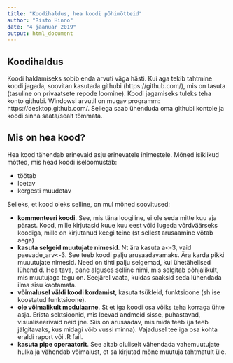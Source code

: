 ```yaml
---
title: "Koodihaldus, hea koodi põhimõtteid"
author: "Risto Hinno"
date: "4 jaanuar 2019"
output: html_document
---
```


## Koodihaldus

Koodi haldamiseks sobib enda arvuti väga hästi. Kui aga tekib tahtmine koodi jagada, soovitan kasutada githubi (https://github.com/), mis on tasuta (tasuline on privaatsete repode loomine). Koodi jagamiseks tuleks teha konto githubi. Windowsi arvutil on mugav programm: https://desktop.github.com/. Sellega saab ühenduda oma githubi kontole ja koodi sinna saata/sealt tõmmata.

## Mis on hea kood?

Hea kood tähendab erinevaid asju erinevatele inimestele. Mõned isiklikud mõtted, mis head koodi iseloomustab:

- töötab
- loetav
- kergesti muudetav

Selleks, et kood oleks selline, on mul mõned soovitused:

- __kommenteeri koodi__. See, mis täna loogiline, ei ole seda mitte kuu aja pärast. Kood, mille kirjutasid kuue kuu eest võid lugeda võrdväärseks koodiga, mille on kirjutanud keegi teine (st sellest arusaamine võtab aega)
- __kasuta selgeid muutujate nimesid__. Nt ära kasuta a<-3, vaid paevade_arv<-3. See teeb koodi palju arusaadavamaks. Ära karda pikki muuutujate nimesid. Need on tihti palju selgemad, kui ühetähelised lühendid. Hea tava, pane alguses selline nimi, mis selgitab põhjalikult, mis muutujaga tegu on. Seejärel vaata, kuidas saaksid seda lühendada ilma sisu kaotamata.
- __võimalusel väldi koodi kordamist__, kasuta tsükleid, funktsioone (sh ise koostatud funktsioone). 
- __ole võimalikult modulaarne__. St et iga koodi osa võiks teha korraga ühte asja. Erista sektsioonid, mis loevad andmeid sisse, puhastavad, visualiseerivaid neid jne. Siis on arusaadav, mis mida teeb (ja teeb jälgitavaks, kus midagi võib vussi minna). Vajadusel tee iga osa kohta eraldi raport või .R fail.
- __kasuta pipe operaatorit__. See aitab oluliselt vähendada vahemuutujate hulka ja vähendab võimalust, et sa kirjutad mõne muutuja tahtmatult üle.